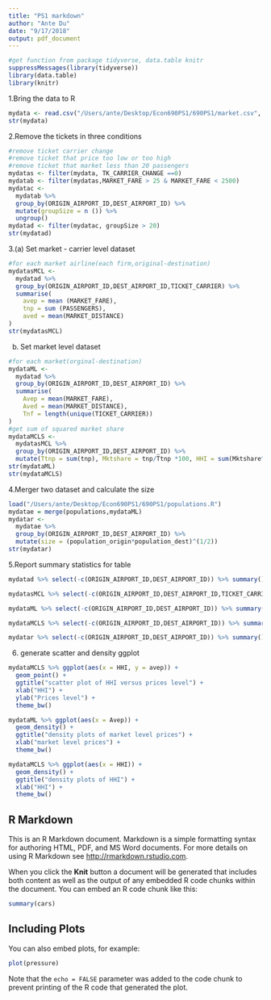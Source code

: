 ```yaml
---
title: "PS1 markdown"
author: "Ante Du"
date: "9/17/2018"
output: pdf_document
---
```

```r
#get function from package tidyverse, data.table knitr
suppressMessages(library(tidyverse))
library(data.table)
library(knitr)
```
1.Bring the data to R
```r
mydata <- read.csv("/Users/ante/Desktop/Econ690PS1/690PS1/market.csv", sep = ",", header = TRUE)
str(mydata)
```
2.Remove the tickets in three conditions
```r
#remove ticket carrier change
#remove ticket that price too low or too high
#remove ticket that market less than 20 passengers
mydatas <- filter(mydata, TK_CARRIER_CHANGE ==0)
mydatab <- filter(mydatas,MARKET_FARE > 25 & MARKET_FARE < 2500)
mydatac <- 
  mydatab %>%
  group_by(ORIGIN_AIRPORT_ID,DEST_AIRPORT_ID) %>%
  mutate(groupSize = n ()) %>%
  ungroup()
mydatad <- filter(mydatac, groupSize > 20)
str(mydatad)
```
3.(a) Set market - carrier level dataset
```r
#for each market airline(each firm,original-destination)
mydatasMCL <-
  mydatad %>%
  group_by(ORIGIN_AIRPORT_ID,DEST_AIRPORT_ID,TICKET_CARRIER) %>%
  summarise(
    avep = mean (MARKET_FARE),
    tnp = sum (PASSENGERS),
    aved = mean(MARKET_DISTANCE)
)
str(mydatasMCL)

```
(b) Set market  level dataset
```r
#for each market(orginal-destination)
mydataML <-
  mydatad %>%
  group_by(ORIGIN_AIRPORT_ID,DEST_AIRPORT_ID) %>%
  summarise(
    Avep = mean(MARKET_FARE),
    Aved = mean(MARKET_DISTANCE),
    Tnf = length(unique(TICKET_CARRIER))
)
#get sum of squared market share
mydataMCLS <-
  mydatasMCL %>%
  group_by(ORIGIN_AIRPORT_ID,DEST_AIRPORT_ID) %>%
  mutate(Ttnp = sum(tnp), Mktshare = tnp/Ttnp *100, HHI = sum(Mktshare^2))
str(mydataML)
str(mydataMCLS)

```
4.Merger two dataset and calculate the size
```r
load("/Users/ante/Desktop/Econ690PS1/690PS1/populations.R")
mydatae = merge(populations,mydataML)
mydatar <-
  mydatae %>%
  group_by(ORIGIN_AIRPORT_ID,DEST_AIRPORT_ID) %>%
  mutate(size = (population_origin*population_dest)^(1/2))
str(mydatar)
```
5.Report summary statistics for table
```r
mydatad %>% select(-c(ORIGIN_AIRPORT_ID,DEST_AIRPORT_ID)) %>% summary() %>% kable()

mydatasMCL %>% select(-c(ORIGIN_AIRPORT_ID,DEST_AIRPORT_ID,TICKET_CARRIER)) %>% summary() %>% kable()

mydataML %>% select(-c(ORIGIN_AIRPORT_ID,DEST_AIRPORT_ID)) %>% summary() %>% kable()

mydataMCLS %>% select(-c(ORIGIN_AIRPORT_ID,DEST_AIRPORT_ID)) %>% summary() %>% kable()

mydatar %>% select(-c(ORIGIN_AIRPORT_ID,DEST_AIRPORT_ID)) %>% summary() %>% kable()

```
6. generate scatter and density ggplot
```r
mydataMCLS %>% ggplot(aes(x = HHI, y = avep)) +
  geom_point() +
  ggtitle("scatter plot of HHI versus prices level") +
  xlab("HHI") +
  ylab("Prices level") +
  theme_bw()

mydataML %>% ggplot(aes(x = Avep)) +
  geom_density() +
  ggtitle("density plots of market level prices") +
  xlab("market level prices") +
  theme_bw()

mydataMCLS %>% ggplot(aes(x = HHI)) +
  geom_density() +
  ggtitle("density plots of HHI") +
  xlab("HHI") +
  theme_bw()

```

## R Markdown

This is an R Markdown document. Markdown is a simple formatting syntax for authoring HTML, PDF, and MS Word documents. For more details on using R Markdown see <http://rmarkdown.rstudio.com>.

When you click the **Knit** button a document will be generated that includes both content as well as the output of any embedded R code chunks within the document. You can embed an R code chunk like this:

```r
summary(cars)
```

## Including Plots

You can also embed plots, for example:

```r
plot(pressure)
```

Note that the `echo = FALSE` parameter was added to the code chunk to prevent printing of the R code that generated the plot.
